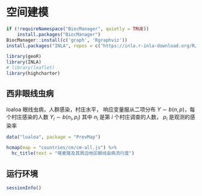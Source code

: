 # 空间建模 {#chap:spatial-modeling}

```r
if (!requireNamespace("BiocManager", quietly = TRUE))
    install.packages("BiocManager")
BiocManager::install(c('graph', 'Rgraphviz'))
install.packages("INLA", repos = c("https://inla.r-inla-download.org/R/stable", getOption("repos")), dependencies = TRUE)
```

```r
library(geoR)
library(INLA)
# library(leaflet)
library(highcharter)
```

## 西非眼线虫病 {#sec:cameroon-eyeworm}

loaloa 眼线虫病，人群感染，村庄水平， 响应变量服从二项分布 $Y \sim b(n,p)$，每个村庄感染的人数 $Y_i \sim b(n_i, p_i)$ 其中 $n_i$ 是第 $i$ 个村庄调查的人数， $p_i$ 是观测的感染率

```r
data("loaloa", package = "PrevMap")
```

<!-- 大规模空间数据建模，低秩近似和最近邻算法 -->

```r
hcmap(map = "countries/cm/cm-all.js") %>%
  hc_title(text = "喀麦隆及其周边地区眼线虫病流行度")
```

## 运行环境 {#sec:spatial-modeling-session}

```r
sessionInfo()
```

